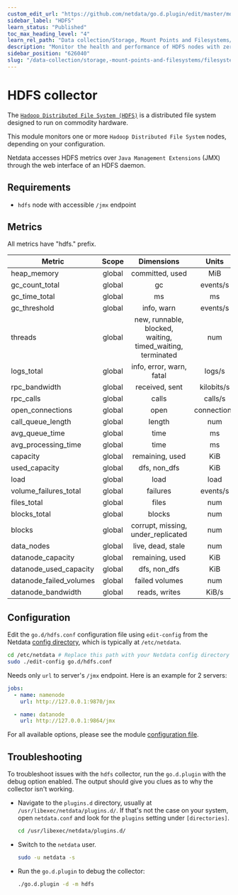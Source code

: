 ```yaml
---
custom_edit_url: "https://github.com/netdata/go.d.plugin/edit/master/modules/hdfs/README.md"
sidebar_label: "HDFS"
learn_status: "Published"
toc_max_heading_level: "4"
learn_rel_path: "Data collection/Storage, Mount Points and Filesystems/Filesystems"
description: "Monitor the health and performance of HDFS nodes with zero configuration, per-second metric granularity, and interactive visualizations."
sidebar_position: "626040"
slug: "/data-collection/storage,-mount-points-and-filesystems/filesystems/hdfs"
---
```



# HDFS collector

The [`Hadoop Distributed File System (HDFS)`](https://hadoop.apache.org/docs/r1.2.1/hdfs_design.html) is a distributed
file system designed to run on commodity hardware.

This module monitors one or more `Hadoop Distributed File System` nodes, depending on your configuration.

Netdata accesses HDFS metrics over `Java Management Extensions` (JMX) through the web interface of an HDFS daemon.

## Requirements

- `hdfs` node with accessible `/jmx` endpoint

## Metrics

All metrics have "hdfs." prefix.

| Metric                  | Scope  |                         Dimensions                         |    Units    |
|-------------------------|:------:|:----------------------------------------------------------:|:-----------:|
| heap_memory             | global |                      committed, used                       |     MiB     |
| gc_count_total          | global |                             gc                             |  events/s   |
| gc_time_total           | global |                             ms                             |     ms      |
| gc_threshold            | global |                         info, warn                         |  events/s   |
| threads                 | global | new, runnable, blocked, waiting, timed_waiting, terminated |     num     |
| logs_total              | global |                  info, error, warn, fatal                  |   logs/s    |
| rpc_bandwidth           | global |                       received, sent                       | kilobits/s  |
| rpc_calls               | global |                           calls                            |   calls/s   |
| open_connections        | global |                            open                            | connections |
| call_queue_length       | global |                           length                           |     num     |
| avg_queue_time          | global |                            time                            |     ms      |
| avg_processing_time     | global |                            time                            |     ms      |
| capacity                | global |                      remaining, used                       |     KiB     |
| used_capacity           | global |                        dfs, non_dfs                        |     KiB     |
| load                    | global |                            load                            |    load     |
| volume_failures_total   | global |                          failures                          |  events/s   |
| files_total             | global |                           files                            |     num     |
| blocks_total            | global |                           blocks                           |     num     |
| blocks                  | global |             corrupt, missing, under_replicated             |     num     |
| data_nodes              | global |                     live, dead, stale                      |     num     |
| datanode_capacity       | global |                      remaining, used                       |     KiB     |
| datanode_used_capacity  | global |                        dfs, non_dfs                        |     KiB     |
| datanode_failed_volumes | global |                       failed volumes                       |     num     |
| datanode_bandwidth      | global |                       reads, writes                        |    KiB/s    |

## Configuration

Edit the `go.d/hdfs.conf` configuration file using `edit-config` from the
Netdata [config directory](/docs/configuring/configuration), which is typically at `/etc/netdata`.

```bash
cd /etc/netdata # Replace this path with your Netdata config directory
sudo ./edit-config go.d/hdfs.conf
```

Needs only `url` to server's `/jmx` endpoint. Here is an example for 2 servers:

```yaml
jobs:
  - name: namenode
    url: http://127.0.0.1:9870/jmx

  - name: datanode
    url: http://127.0.0.1:9864/jmx
```

For all available options, please see the
module [configuration file](https://github.com/netdata/go.d.plugin/blob/master/config/go.d/hdfs.conf).

## Troubleshooting

To troubleshoot issues with the `hdfs` collector, run the `go.d.plugin` with the debug option enabled. The output should
give you clues as to why the collector isn't working.

- Navigate to the `plugins.d` directory, usually at `/usr/libexec/netdata/plugins.d/`. If that's not the case on
  your system, open `netdata.conf` and look for the `plugins` setting under `[directories]`.

  ```bash
  cd /usr/libexec/netdata/plugins.d/
  ```

- Switch to the `netdata` user.

  ```bash
  sudo -u netdata -s
  ```

- Run the `go.d.plugin` to debug the collector:

  ```bash
  ./go.d.plugin -d -m hdfs
  ```


